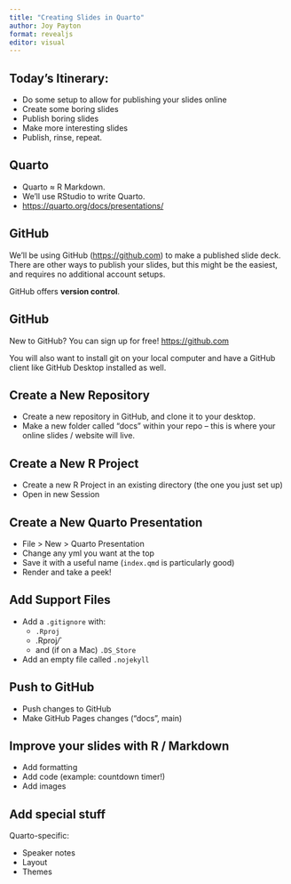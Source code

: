 ```yaml
---
title: "Creating Slides in Quarto"
author: Joy Payton
format: revealjs
editor: visual
---
```


## Today's Itinerary:

* Do some setup to allow for publishing your slides online
* Create some boring slides 
* Publish boring slides
* Make more interesting slides
* Publish, rinse, repeat.

## Quarto

* Quarto ≈ R Markdown.  
* We'll use RStudio to write Quarto.
* <https://quarto.org/docs/presentations/>

## GitHub

We'll be using GitHub (<https://github.com>) to make a published slide deck. There are other ways to publish your slides, but this might be the easiest, and requires no additional account setups.

GitHub offers **version control**.

## GitHub

New to GitHub?  You can sign up for free! <https://github.com> 

You will also want to install git on your local computer and have a GitHub client like GitHub Desktop installed as well.

## Create a New Repository

* Create a new repository in GitHub, and clone it to your desktop.
* Make a new folder called "docs" within your repo -- this is where your online slides / website will live.

## Create a New R Project 

* Create a new R Project in an existing directory (the one you just set up)
* Open in new Session

## Create a New Quarto Presentation

* File > New > Quarto Presentation
* Change any yml you want at the top
* Save it with a useful name (`index.qmd` is particularly good)
* Render and take a peek!

## Add Support Files

* Add a `.gitignore` with:
  * `.Rproj`
  * .Rproj*/*` 
  * and (if on a Mac) `.DS_Store`
* Add an empty file called `.nojekyll`

## Push to GitHub

* Push changes to GitHub
* Make GitHub Pages changes ("docs", main)

## Improve your slides with R / Markdown

* Add formatting
* Add code (example: countdown timer!)
* Add images

## Add special stuff

Quarto-specific:

* Speaker notes
* Layout
* Themes



